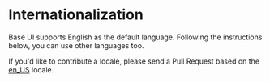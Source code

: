 <!--
Copyright (c) 2018 Uber Technologies, Inc.

This source code is licensed under the MIT license found in the
LICENSE file in the root directory of this source tree.
-->




# Internationalization

Base UI supports English as the default language. Following the instructions below, you
can use other languages too.

<Example title="Internationalization example" path="examples/internationalization/example.js">
  <InternationalizationExample />
</Example>

If you'd like to contribute a locale, please send a Pull Request based
on the [en_US](https://github.com/uber-web/baseui/tree/master/src/locale) locale.
